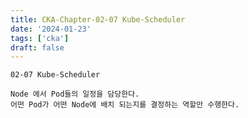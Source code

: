 ```yaml
---
title: CKA-Chapter-02-07 Kube-Scheduler
date: '2024-01-23'
tags: ['cka']
draft: false
---
```


```
02-07 Kube-Scheduler
```

```
Node 에서 Pod들의 일정을 담당한다.
어떤 Pod가 어떤 Node에 배치 되는지를 결정하는 역할만 수행한다.
```
